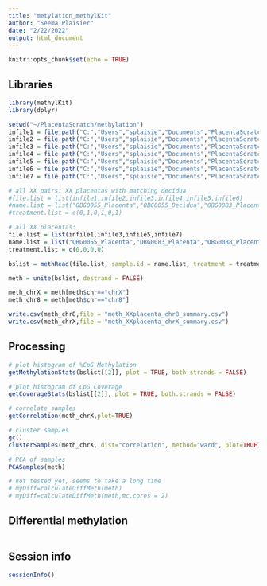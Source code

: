 ---
title: "metylation_methylKit"
author: "Seema Plaisier"
date: "2/22/2022"
output: html_document
---

```{r setup, include=FALSE}
knitr::opts_chunk$set(echo = TRUE)
```

## Libraries


```{r Libraries}

library(methylKit)
library(dplyr)

```


```{r LoadData}
setwd("~/PlacentaScratch/methylation")
infile1 = file.path("C:","Users","splaisie","Documents","PlacentaScratch","methylation","OBG0055_Placenta_Merge_trimmed_R1_bismark_bt2_pe.deduplicated.bismark.cov.gz")
infile2 = file.path("C:","Users","splaisie","Documents","PlacentaScratch","methylation","OBG0055_Decidua_Merge_trimmed_R1_bismark_bt2_pe.deduplicated.bismark.cov.gz")
infile3 = file.path("C:","Users","splaisie","Documents","PlacentaScratch","methylation","OBG0083_Placenta_Merge_trimmed_R1_bismark_bt2_pe.deduplicated.bismark.cov.gz")
infile4 = file.path("C:","Users","splaisie","Documents","PlacentaScratch","methylation","OBG0083_Decidua_Merge_trimmed_R1_bismark_bt2_pe.deduplicated.bismark.cov.gz")
infile5 = file.path("C:","Users","splaisie","Documents","PlacentaScratch","methylation","OBG0088_Placenta_Merge_trimmed_R1_bismark_bt2_pe.deduplicated.bismark.cov.gz")
infile6 = file.path("C:","Users","splaisie","Documents","PlacentaScratch","methylation","OBG0088_Decidua_Merge_trimmed_R1_bismark_bt2_pe.deduplicated.bismark.cov.gz")
infile7 = file.path("C:","Users","splaisie","Documents","PlacentaScratch","methylation","OBG0095_Placenta_Sample1_trimmed_R1_bismark_bt2_pe.deduplicated.bismark.cov.gz")

# all XX pairs: XX placentas with matching decidua
#file.list = list(infile1,infile2,infile3,infile4,infile5,infile6)
#name.list = list("OBG0055_Placenta","OBG0055_Decidua","OBG0083_Placenta","OBG0083_Decidua","OBG0088_Placenta","OBG0088_Decidua")
#treatment.list = c(0,1,0,1,0,1)

# all XX placentas: 
file.list = list(infile1,infile3,infile5,infile7)
name.list = list("OBG0055_Placenta","OBG0083_Placenta","OBG0088_Placenta","OBG0095_Placenta")
treatment.list = c(0,0,0,0)

bslist = methRead(file.list, sample.id = name.list, treatment = treatment.list, context = "CpG", mincov = 5, assembly = "hg38", pipeline = "bismarkCoverage")

meth = unite(bslist, destrand = FALSE)

meth_chrX = meth[meth$chr=="chrX"]
meth_chr8 = meth[meth$chr=="chr8"]

write.csv(meth_chr8,file = "meth_XXplacenta_chr8_summary.csv")
write.csv(meth_chrX,file = "meth_XXplacenta_chrX_summary.csv")


```

## Processing

```{r Processing}

# plot histogram of %CpG Methylation
getMethylationStats(bslist[[2]], plot = TRUE, both.strands = FALSE)

# plot histogram of CpG Coverage
getCoverageStats(bslist[[2]], plot = TRUE, both.strands = FALSE)

# correlate samples
getCorrelation(meth_chrX,plot=TRUE)

# cluster samples
gc()
clusterSamples(meth_chrX, dist="correlation", method="ward", plot=TRUE)

# PCA of samples
PCASamples(meth)

# not tested yet, seems to take a long time
# myDiff=calculateDiffMeth(meth)
# myDiff=calculateDiffMeth(meth,mc.cores = 2)


```


## Differential methylation

```{r Diff}

```

## Session info

```{r info}
sessionInfo()
```
